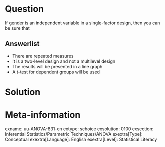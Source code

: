 Question
========
  
If gender is an independent variable in a single-factor design, then you can be sure that


Answerlist
----------
* There are repeated measures
* It is a two-level design and not a multilevel design
* The results will be presented in a line graph
* A t-test for dependent groups will be used


Solution
========

Meta-information
================
exname: uu-ANOVA-831-en
extype: schoice
exsolution: 0100
exsection: Inferential Statistics/Parametric Techniques/ANOVA
exextra[Type]: Conceptual
exextra[Language]: English
exextra[Level]: Statistical Literacy
